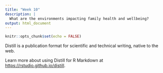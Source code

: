 ```yaml
---
title: "Week 10"
description: |
  What are the environments impacting family health and wellbeing?
output: html_document
---
```


```r
knitr::opts_chunk$set(echo = FALSE)
```

Distill is a publication format for scientific and technical writing, native to the web. 

Learn more about using Distill for R Markdown at <https://rstudio.github.io/distill>.





